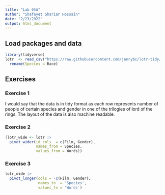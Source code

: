 ```yaml
---
title: "Lab 05A"
author: "Shafayet Shariar Hossain"
date: "2/23/2022"
output: html_document
---
```



## Load packages and data

```r

library(tidyverse)
lotr  <- read_csv("https://raw.githubusercontent.com/jennybc/lotr-tidy/master/data/lotr_tidy.csv") |> 
  rename(Species = Race)

```


## Exercises

### Exercise 1


I would say that the data is in tidy format as each row represents number of people of certain species and gender in one of the trilogies of lord of the rings. The layout of
the data is also machine readable.

### Exercise 2


```r

(lotr_wide <- lotr |> 
  pivot_wider(id_cols  = c(Film, Gender), 
              names_from = Species, 
              values_from = Words))


```



### Exercise 3


```r

lotr_wide |> 
  pivot_longer(cols = -c(Film, Gender), 
               names_to  = 'Species', 
               values_to = 'Words')


```

